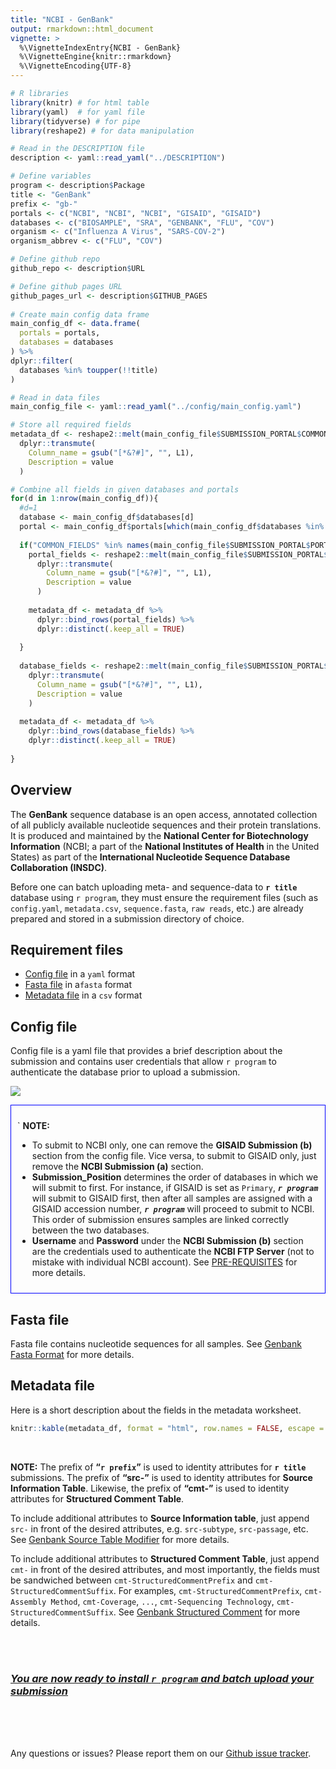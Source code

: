 ```yaml
---
title: "NCBI - GenBank"
output: rmarkdown::html_document
vignette: >
  %\VignetteIndexEntry{NCBI - GenBank}
  %\VignetteEngine{knitr::rmarkdown}
  %\VignetteEncoding{UTF-8}
---
```


<style>
  
  table {
    border: 1px solid gray;
  }
  
  td, th {
    border: 1px solid gray;
    padding: 5px 5px 5px 5px;
  }

</style>

```r
# R libraries
library(knitr) # for html table
library(yaml)  # for yaml file
library(tidyverse) # for pipe
library(reshape2) # for data manipulation

# Read in the DESCRIPTION file
description <- yaml::read_yaml("../DESCRIPTION")

# Define variables
program <- description$Package
title <- "GenBank"
prefix <- "gb-"
portals <- c("NCBI", "NCBI", "NCBI", "GISAID", "GISAID")
databases <- c("BIOSAMPLE", "SRA", "GENBANK", "FLU", "COV")
organism <- c("Influenza A Virus", "SARS-COV-2")
organism_abbrev <- c("FLU", "COV")

# Define github repo
github_repo <- description$URL

# Define github pages URL
github_pages_url <- description$GITHUB_PAGES
  
# Create main config data frame  
main_config_df <- data.frame(
  portals = portals,
  databases = databases
) %>% 
dplyr::filter(
  databases %in% toupper(!!title)
)

# Read in data files
main_config_file <- yaml::read_yaml("../config/main_config.yaml")

# Store all required fields
metadata_df <- reshape2::melt(main_config_file$SUBMISSION_PORTAL$COMMON_FIELDS) %>% 
  dplyr::transmute(
    Column_name = gsub("[*&?#]", "", L1),
    Description = value
  )

# Combine all fields in given databases and portals
for(d in 1:nrow(main_config_df)){
  #d=1
  database <- main_config_df$databases[d]
  portal <- main_config_df$portals[which(main_config_df$databases %in% database)]
  
  if("COMMON_FIELDS" %in% names(main_config_file$SUBMISSION_PORTAL$PORTAL_NAMES[[portal]])){
    portal_fields <- reshape2::melt(main_config_file$SUBMISSION_PORTAL$PORTAL_NAMES[[portal]]$COMMON_FIELDS) %>% 
      dplyr::transmute(
        Column_name = gsub("[*&?#]", "", L1),
        Description = value
      )
    
    metadata_df <- metadata_df %>% 
      dplyr::bind_rows(portal_fields) %>% 
      dplyr::distinct(.keep_all = TRUE)
    
  }
  
  database_fields <- reshape2::melt(main_config_file$SUBMISSION_PORTAL$PORTAL_NAMES[[portal]]$DATABASE[[database]]) %>% 
    dplyr::transmute(
      Column_name = gsub("[*&?#]", "", L1),
      Description = value
    )
  
  metadata_df <- metadata_df %>% 
    dplyr::bind_rows(database_fields) %>% 
    dplyr::distinct(.keep_all = TRUE)
  
}
```

## Overview

The **GenBank** sequence database is an open access, annotated collection of all publicly available nucleotide sequences and their protein translations. It is produced and maintained by the **National Center for Biotechnology Information** (NCBI; a part of the **National Institutes of Health** in the United States) as part of the **International Nucleotide Sequence Database Collaboration (INSDC)**. 

Before one can batch uploading meta- and sequence-data to **`r title`** database using ``r program``, they must ensure the requirement files (such as `config.yaml`, `metadata.csv`, `sequence.fasta`, `raw reads`, etc.) are already prepared and stored in a submission directory of choice.

## Requirement files

- [Config file](#config-file) in a `yaml` format
- [Fasta file](#fasta-file) in a`fasta` format
- [Metadata file](#metadata-file) in a `csv` format


## Config file

Config file is a yaml file that provides a brief description about the submission and contains user credentials that allow ``r program`` to authenticate the database prior to upload a submission.

![](images/config_file.png)

:::{style="padding: 10px; border: 1px solid blue !important;"}
<i class="fas fa-triangle-exclamation" role="presentation" aria-label="triangle-exclamation icon"></i>` **NOTE:** <br>

- To submit to NCBI only, one can remove the **GISAID Submission (b)** section from the config file. Vice versa, to submit to GISAID only, just remove the **NCBI Submission (a)** section. <br>
- **Submission_Position** determines the order of databases in which we will submit to first. For instance, if GISAID is set as `Primary`, **_`r program`_** will submit to GISAID first, then after all samples are assigned with a GISAID accession number, **_`r program`_** will proceed to submit to NCBI. This order of submission ensures samples are linked correctly between the two databases. <br> 
- **Username** and **Password** under the **NCBI Submission (b)** section are the credentials used to authenticate the **NCBI FTP Server** (not to mistake with individual NCBI account). See [PRE-REQUISITES](`r github_pages_url`/index.html#prerequisites) for more details.
:::

## Fasta file

Fasta file contains nucleotide sequences for all samples. See [Genbank Fasta Format](https://www.ncbi.nlm.nih.gov/genbank/fastaformat/) for more details.

## Metadata file

Here is a short description about the fields in the metadata worksheet.

```r
knitr::kable(metadata_df, format = "html", row.names = FALSE, escape = FALSE)
```

<br>

**NOTE:** The prefix of **“`r prefix`”** is used to identity attributes for **`r title`** submissions. The prefix of **“src-”** is used to identity attributes for **Source Information Table**. Likewise, the prefix of **“cmt-”** is used to identity attributes for **Structured Comment Table**.

To include additional attributes to **Source Information table**, just append `src-` in front of the desired attributes, e.g. `src-subtype`, `src-passage`, etc. See [Genbank Source Table Modifier](https://www.ncbi.nlm.nih.gov/WebSub/html/help/genbank-source-table.html#modifiers) for more details.

To include additional attributes to **Structured Comment Table**, just append `cmt-` in front of the desired attributes, and most importantly, the fields must be sandwiched between `cmt-StructuredCommentPrefix` and `cmt-StructuredCommentSuffix`. For examples,  `cmt-StructuredCommentPrefix`, `cmt-Assembly Method`, `cmt-Coverage`, `...`, `cmt-Sequencing Technology`, `cmt-StructuredCommentSuffix`. See [Genbank Structured Comment](https://www.ncbi.nlm.nih.gov/genbank/structuredcomment/#GenBank) for more details.

<br><br>

### [*<i class="fas fa-play" role="presentation" aria-label="play icon"></i> You are now ready to install ``r program`` and batch upload your submission*](`r github_pages_url`/articles/local_installation.html)

<br><br><br>

Any questions or issues? Please report them on our <a href="`r github_repo`/issues" target="_blank">Github issue tracker</a>.

<br>

